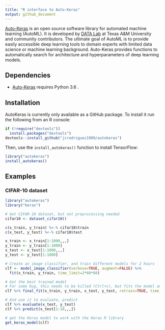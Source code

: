 ```yaml
---
title: "R interface to Auto-Keras"
output: github_document
---
```


[Auto-Keras](https://autokeras.com/) is an open source software library for 
automated machine learning (AutoML). It is developed by
[DATA Lab](http://faculty.cs.tamu.edu/xiahu/index.html) at Texas A&M
University and community contributors. The ultimate goal of AutoML is to
provide easily accessible deep learning tools to domain experts with limited
data science or machine learning background. Auto-Keras provides functions
to automatically search for architecture and hyperparameters of deep
learning models.

## Dependencies

* [Auto-Keras](https://autokeras.com/) requires Python 3.6 .

## Installation

AutoKeras is currently only available as a GitHub package.
To install it run the following from an R console:

```r
if (!require("devtools"))
  install.packages("devtools")
devtools::install_github("jcrodriguez1989/autokeras")
```

Then, use the `install_autokeras()` function to install TensorFlow:

```r
library("autokeras")
install_autokeras()
```

## Examples

### CIFAR-10 dataset

```r
library("autokeras")
library("keras")

# Get CIFAR-10 dataset, but not preprocessing needed
cifar10 <- dataset_cifar10()

c(x_train, y_train) %<-% cifar10$train
c(x_test, y_test) %<-% cifar10$test
```

```r
x_train <- x_train[1:1000,,,]
y_train <- y_train[1:1000]
x_test <- x_test[1:1000,,,]
y_test <- y_test[1:1000]
```

```r
# Create an image classifier, and train different models for 2 hours
clf <- model_image_classifier(verbose=TRUE, augment=FALSE) %>% 
  fit(x_train, y_train, time_limit=2*60*60)
```

```r
# Get the best trained model
# For some bug, this needs to be killed (Ctrl+c), but fits the model anyways
clf %>% final_fit(x_train, y_train, x_test, y_test, retrain=TRUE, time_limit=30)
```

```r
# And use it to evaluate, predict
clf %>% evaluate(x_test, y_test)
clf %>% predict(x_test[1:10,,,])

# get the Keras model to work with the Keras R library
get_keras_model(clf)
```
